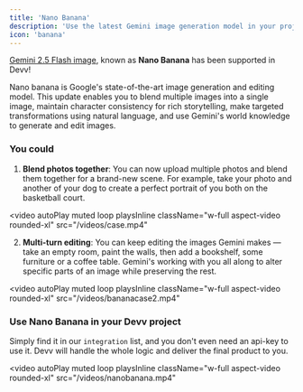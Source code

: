 ```yaml
---
title: 'Nano Banana'
description: 'Use the latest Gemini image generation model in your project!'
icon: 'banana'
---
```


[Gemini 2.5 Flash image](https://developers.googleblog.com/en/introducing-gemini-2-5-flash-image/), known as **Nano Banana** has been supported in Devv!

Nano banana is Google's state-of-the-art image generation and editing model. This update enables you to blend multiple images into a single image, maintain character consistency for rich storytelling, make targeted transformations using natural language, and use Gemini's world knowledge to generate and edit images.

### You could

1. **Blend photos together**: You can now upload multiple photos and blend them together for a brand-new scene. For example, take your photo and another of your dog to create a perfect portrait of you both on the basketball court.

<video
   autoPlay
   muted
   loop
   playsInline
   className="w-full aspect-video rounded-xl"
   src="/videos/case.mp4"
></video>

2. **Multi-turn editing**: You can keep editing the images Gemini makes — take an empty room, paint the walls, then add a bookshelf, some furniture or a coffee table. Gemini's working with you all along to alter specific parts of an image while preserving the rest.

<video
   autoPlay
   muted
   loop
   playsInline
   className="w-full aspect-video rounded-xl"
   src="/videos/bananacase2.mp4"
></video>

### Use Nano Banana in your Devv project

Simply find it in our `integration` list, and you don't even need an api-key to use it. Devv will handle the whole logic and deliver the final product to you.

<video
   autoPlay
   muted
   loop
   playsInline
   className="w-full aspect-video rounded-xl"
   src="/videos/nanobanana.mp4"
></video>
